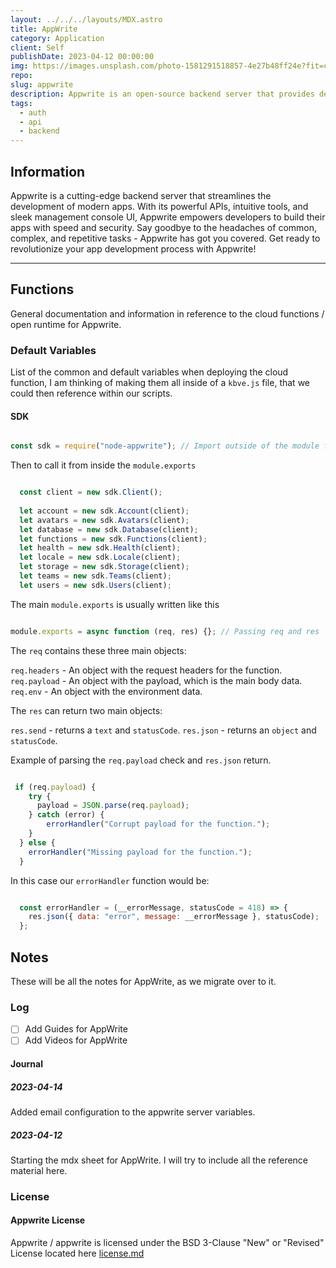 ```yaml
---
layout: ../../../layouts/MDX.astro
title: AppWrite
category: Application
client: Self
publishDate: 2023-04-12 00:00:00
img: https://images.unsplash.com/photo-1581291518857-4e27b48ff24e?fit=crop&w=1400&h=700&q=75
repo:
slug: appwrite
description: Appwrite is an open-source backend server that provides developers with core APIs to build applications. It is self-hosted and can run on any operating system. Appwrite aims to simplify backend development for developers.
tags:
  - auth
  - api
  - backend
---
```



<Widget img={frontmatter.img} skeleton={false}>


<MDXJS>

## Information

Appwrite is a cutting-edge backend server that streamlines the development of modern apps. 
With its powerful APIs, intuitive tools, and sleek management console UI, Appwrite empowers developers to build their apps with speed and security. 
Say goodbye to the headaches of common, complex, and repetitive tasks - Appwrite has got you covered. 
Get ready to revolutionize your app development process with Appwrite!

---

<N ns="ads" template="mdx2" id="ezoic" />

</MDXJS>


<MDXJS>

## Functions

General documentation and information in reference to the cloud functions / open runtime for Appwrite.

### Default Variables

List of the common and default variables when deploying the cloud function, I am thinking of making them all inside of a `kbve.js` file, that we could then reference within our scripts.

#### SDK

```javascript

const sdk = require("node-appwrite"); // Import outside of the module function.

```

Then to call it from inside the `module.exports`

```javascript

  const client = new sdk.Client();
  
  let account = new sdk.Account(client);
  let avatars = new sdk.Avatars(client);
  let database = new sdk.Database(client);
  let functions = new sdk.Functions(client);
  let health = new sdk.Health(client);
  let locale = new sdk.Locale(client);
  let storage = new sdk.Storage(client);
  let teams = new sdk.Teams(client);
  let users = new sdk.Users(client);


```

The main `module.exports` is usually written like this

```javascript

module.exports = async function (req, res) {}; // Passing req and res

```

The `req` contains these three main objects:

`req.headers` - An object with the request headers for the function.
`req.payload` - An object with the payload, which is the main body data.
`req.env` - An object with the environment data.

The `res` can return two main objects:

`res.send` - returns a `text` and `statusCode`.
`res.json` - returns an `object` and `statusCode`. 


Example of parsing the `req.payload` check and `res.json` return.

```javascript

 if (req.payload) {
    try {
      payload = JSON.parse(req.payload);
    } catch (error) {
        errorHandler("Corrupt payload for the function.");
    }
  } else {
    errorHandler("Missing payload for the function.");
  }

```

In this case our `errorHandler` function would be:


```javascript

  const errorHandler = (__errorMessage, statusCode = 418) => {
    res.json({ data: "error", message: __errorMessage }, statusCode);
  };

```



</MDXJS>


<MDXJS>

## Notes

These will be all the notes for AppWrite, as we migrate over to it.

### Log

- [ ] Add Guides for AppWrite
- [ ] Add Videos for AppWrite

#### Journal

##### 2023-04-14
Added email configuration to the appwrite server variables.

##### 2023-04-12
Starting the mdx sheet for AppWrite. I will try to include all the reference material here.

### License

#### Appwrite License

Appwrite / appwrite is licensed under the BSD 3-Clause "New" or "Revised" License located here [license.md](https://github.com/appwrite/appwrite/blob/master/LICENSE)

</MDXJS>

</Widget>